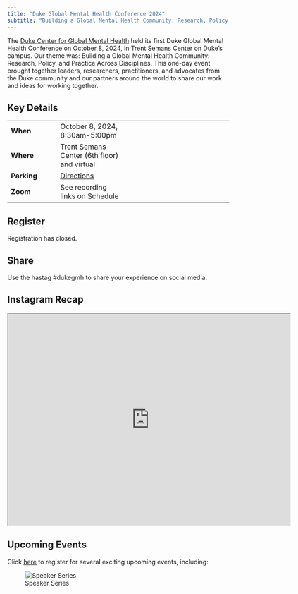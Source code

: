 ```yaml
---
title: "Duke Global Mental Health Conference 2024"
subtitle: "Building a Global Mental Health Community: Research, Policy, and Practice Across Disciplines"
---
```


The [Duke Center for Global Mental Health](https://globalhealth.duke.edu/center-global-mental-health) held its first Duke Global Mental Health Conference on October 8, 2024, in Trent Semans Center on Duke's campus. Our theme was: Building a Global Mental Health Community: Research, Policy, and Practice Across Disciplines. This one-day event brought together leaders, researchers, practitioners, and advocates from the Duke community and our partners around the world to share our work and ideas for working together.

## Key Details

|             |                                                                                                                 |     |
|----------------|----------------------|----------------------------------|
| **When**    | October 8, 2024, 8:30am-5:00pm                                                                                  |     |
| **Where**   | Trent Semans Center (6th floor) and virtual                                                                     |     |
| **Parking** | [Directions](https://globalhealth.duke.edu/sites/default/files/event-attachments/directions-trent_semans_1.pdf) |     |
| **Zoom**    | See recording links on Schedule                                                                                                |     |

## Register

Registration has closed.

## Share

Use the hastag #dukegmh to share your experience on social media.

## Instagram Recap

<iframe src="https://drive.google.com/file/d/1bKJJueY9BWpOe_2wfj63HyEUUx_hJPYK/preview" width="640" height="480" allow="autoplay"></iframe>

## Upcoming Events

Click [here](https://duke.qualtrics.com/jfe/form/SV_5dQ6qk6lehpCpV4) to register for several exciting upcoming events, including:

![Speaker Series](upcoming.png)

